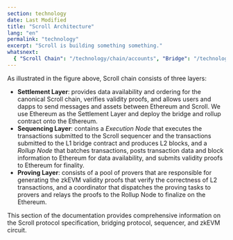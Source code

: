 ```yaml
---
section: technology
date: Last Modified
title: "Scroll Architecture"
lang: "en"
permalink: "technology"
excerpt: "Scroll is building something something."
whatsnext:
  { "Scroll Chain": "/technology/chain/accounts", "Bridge": "/technology/bridge/cross-domain-messaging", "Sequencer": "/technology/sequencer/execution-node", "zkEVM": "/technology/zkevm/zkevm-overview" }
---
```



<ClickToZoom src={Architecture} alt="Architecture" />

As illustrated in the figure above, Scroll chain consists of three layers:

- **Settlement Layer**: provides data availability and ordering for the canonical Scroll chain, verifies  validity proofs, and allows users and dapps to send messages and assets between Ethereum and Scroll. We use Ethereum as the Settlement Layer and deploy the bridge and rollup contract onto the Ethereum.
- **Sequencing Layer**: contains a *Execution Node* that executes the transactions submitted to the Scroll sequencer and the transactions submitted to the L1 bridge contract and produces L2 blocks, and a *Rollup Node* that batches transactions, posts transaction data and block information to Ethereum for data availability, and submits validity proofs to Ethereum for finality.
- **Proving Layer**: consists of a pool of provers that are responsible for generating the zkEVM validity proofs that verify the correctness of L2 transactions, and a coordinator that dispatches the proving tasks to provers and relays the proofs to the Rollup Node to finalize on the Ethereum.

This section of the documentation provides comprehensive information on the Scroll protocol specification, bridging protocol, sequencer, and zkEVM circuit.
